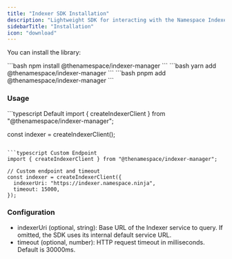 ```yaml
---
title: "Indexer SDK Installation"
description: "Lightweight SDK for interacting with the Namespace Indexer to read indexed data from smart contracts."
sidebarTitle: "Installation"
icon: "download"
---
```


You can install the library:

<Tabs>
<Tab title="npm">
```bash
npm install @thenamespace/indexer-manager
```
</Tab>
<Tab title="yarn">
```bash
yarn add @thenamespace/indexer-manager
```
</Tab>
<Tab title="pnpm">
```bash
pnpm add @thenamespace/indexer-manager
```
</Tab>
</Tabs>

### Usage

<CodeGroup>
```typescript Default
import { createIndexerClient } from "@thenamespace/indexer-manager";

const indexer = createIndexerClient();
```

```typescript Custom Endpoint
import { createIndexerClient } from "@thenamespace/indexer-manager";

// Custom endpoint and timeout
const indexer = createIndexerClient({
  indexerUri: "https://indexer.namespace.ninja",
  timeout: 15000,
});
```

</CodeGroup>

### Configuration

- indexerUri (optional, string): Base URL of the Indexer service to query. If omitted, the SDK uses its internal default service URL.
- timeout (optional, number): HTTP request timeout in milliseconds. Default is 30000ms.

